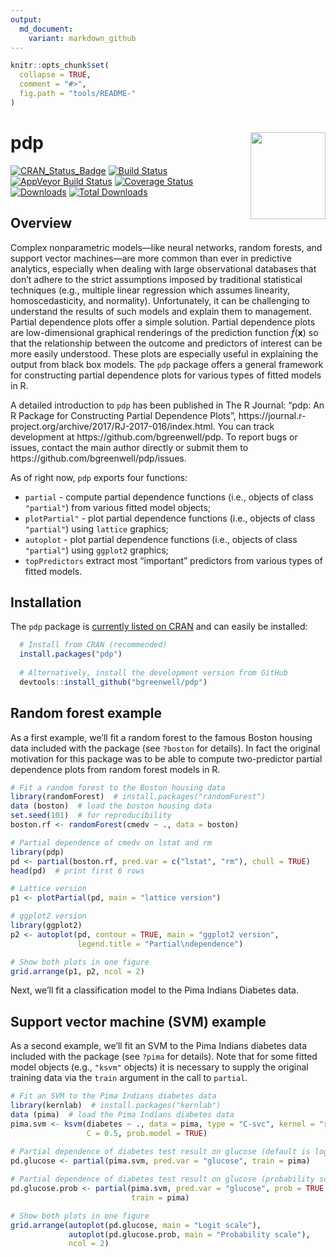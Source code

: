 ```yaml
---
output:
  md_document:
    variant: markdown_github
---
```


```r
knitr::opts_chunk$set(
  collapse = TRUE,
  comment = "#>",
  fig.path = "tools/README-"
)
```

# pdp <img src="tools/pdp-logo.png" align="right" width="120" height="139" />

[![CRAN_Status_Badge](http://www.r-pkg.org/badges/version/pdp)](https://cran.r-project.org/package=pdp)
[![Build Status](https://travis-ci.org/bgreenwell/pdp.svg?branch=master)](https://travis-ci.org/bgreenwell/pdp)
[![AppVeyor Build Status](https://ci.appveyor.com/api/projects/status/github/bgreenwell/pdp?branch=master&svg=true)](https://ci.appveyor.com/project/bgreenwell/pdp)
[![Coverage Status](https://img.shields.io/codecov/c/github/bgreenwell/pdp.svg)](https://codecov.io/github/bgreenwell/pdp?branch=master)
[![Downloads](http://cranlogs.r-pkg.org/badges/pdp)](http://cranlogs.r-pkg.org/badges/pdp)
[![Total Downloads](http://cranlogs.r-pkg.org/badges/grand-total/pdp)](http://cranlogs.r-pkg.org/badges/grand-total/pdp)


## Overview

Complex nonparametric models---like neural networks, random forests, and support vector machines---are more common than ever in predictive analytics, especially when dealing with large observational databases that don't adhere to the strict assumptions imposed by traditional statistical techniques (e.g., multiple linear regression which assumes linearity, homoscedasticity, and normality). Unfortunately, it can be challenging to understand the results of such models and explain them to management. Partial dependence plots offer a simple solution. Partial dependence plots are low-dimensional graphical renderings of the prediction function $\widehat{f}\left(\boldsymbol{x}\right)$ so that the relationship between the outcome and predictors of interest can be more easily understood. These plots are especially useful in explaining the output from black box models. The `pdp` package offers a general framework for constructing partial dependence plots for various types of fitted models in R. 

A detailed introduction to `pdp` has been published in The R Journal: "pdp: An R Package for Constructing Partial Dependence Plots", https://journal.r-project.org/archive/2017/RJ-2017-016/index.html. You can track development at https://github.com/bgreenwell/pdp. To report bugs or issues, contact the main author directly or submit them to https://github.com/bgreenwell/pdp/issues. 

As of right now, `pdp` exports four functions:

* `partial` - compute partial dependence functions (i.e., objects of class `"partial"`) from various fitted model objects;
* `plotPartial"` - plot partial dependence functions (i.e., objects of class `"partial"`) using `lattice` graphics;
* `autoplot` - plot partial dependence functions (i.e., objects of class `"partial"`) using `ggplot2` graphics;
* `topPredictors` extract most "important" predictors from various types of fitted models.

## Installation

The `pdp` package is [currently listed on CRAN](https://CRAN.R-project.org/package=pdp) and can easily be installed:
```r
  # Install from CRAN (recommended)
  install.packages("pdp")
  
  # Alternatively, install the development version from GitHub
  devtools::install_github("bgreenwell/pdp")
```

## Random forest example

As a first example, we'll fit a random forest to the famous Boston housing data included with the package (see `?boston` for details). In fact the original motivation for this package was to be able to compute two-predictor partial dependence plots from random forest models in R. 
```r
# Fit a random forest to the Boston housing data
library(randomForest)  # install.packages("randomForest")
data (boston)  # load the boston housing data
set.seed(101)  # for reproducibility
boston.rf <- randomForest(cmedv ~ ., data = boston)

# Partial dependence of cmedv on lstat and rm
library(pdp)
pd <- partial(boston.rf, pred.var = c("lstat", "rm"), chull = TRUE)
head(pd)  # print first 6 rows

# Lattice version
p1 <- plotPartial(pd, main = "lattice version")

# ggplot2 version
library(ggplot2)
p2 <- autoplot(pd, contour = TRUE, main = "ggplot2 version", 
               legend.title = "Partial\ndependence")

# Show both plots in one figure
grid.arrange(p1, p2, ncol = 2)
```

Next, we'll fit a classification model to the Pima Indians Diabetes data.

## Support vector machine (SVM) example

As a second example, we'll fit an SVM to the Pima Indians diabetes data included with the package (see `?pima` for details). Note that for some fitted model objects (e.g., `"ksvm"` objects) it is necessary to supply the original training data via the `train` argument in the call to `partial`.

```r
# Fit an SVM to the Pima Indians diabetes data
library(kernlab)  # install.packages("kernlab")
data (pima)  # load the Pima Indians diabetes data
pima.svm <- ksvm(diabetes ~ ., data = pima, type = "C-svc", kernel = "rbfdot",
                 C = 0.5, prob.model = TRUE)
 
# Partial dependence of diabetes test result on glucose (default is logit scale)
pd.glucose <- partial(pima.svm, pred.var = "glucose", train = pima)

# Partial dependence of diabetes test result on glucose (probability scale)
pd.glucose.prob <- partial(pima.svm, pred.var = "glucose", prob = TRUE, 
                           train = pima)

# Show both plots in one figure
grid.arrange(autoplot(pd.glucose, main = "Logit scale"), 
             autoplot(pd.glucose.prob, main = "Probability scale"), 
             ncol = 2)
```

